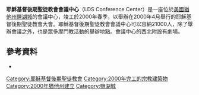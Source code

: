 {{Infobox Venue
| name              = 耶稣基督后期圣徒教会会议中心
| image             = [[Image:LDS_Conference_Center_interior_panoramic.jpg|350px]]
| caption = 
| nickname = 
| location          = 鹽湖城60 W. North Temple 
| coordinates       = 
| type              = [[劇場|劇場]]
| built             = 
| opened            = 2000年4月<ref name="Event Facilities">{{cite web |url= https://www.lds.org/church/events/temple-square-events/event-facilities?lang=eng |title= Temple Square Events |work= LDS.org |publisher= LDS Church |accessdate= 26 August 2014 |archive-date= 2018-09-25 |archive-url= https://web.archive.org/web/20180925193300/https://www.lds.org/church/events/temple-square-events/event-facilities?lang=eng |dead-url= no }}</ref>
| expanded          =
| closed            =
| demolished        =
| architect = [[ZGF_Architects_LLP|ZGF Architects LLP]]<ref>{{cite web |url= http://issuu.com/zgfarchitectsllp/docs/lds_conferencecenter?e=5145747/2720771 |title= Building The Church of Jesus Christ of Latter-day Saints Conference Center |publisher= Edizioni Press |year= 2002 |author= Zimmer Gunsul Frasca Partnership |others= text accompanying photos by Deborah Dietsch |isbn= 193153604X |lccn= 2001096553 |oclc= 51684765 |page= 8 |quote= The new Conference Center for The Church of Jesus Christ of Latter-day Saints in Salt Lake City, designed by the Zimmer Gunsul Frasca Partnership (ZGF)... |access-date= 2022-02-09 |archive-date= 2020-09-19 |archive-url= https://web.archive.org/web/20200919213703/https://issuu.com/zgfarchitectsllp/docs/lds_conferencecenter?e=5145747%2F2720771 |dead-url= no }}</ref>
| broke_ground = 1992年7月24日<ref>{{cite web|url=https://www.lds.org/ensign/2000/10/the-conference-center-this-new-and-wonderful-hall?lang=eng|title=The Conference Center: “This New and Wonderful Hall”|last=Searle|first=Don L.|date=October 2000|accessdate=26 August 2014|archive-date=2018-11-19|archive-url=https://web.archive.org/web/20181119015050/https://www.lds.org/ensign/2000/10/the-conference-center-this-new-and-wonderful-hall?lang=eng|dead-url=no}}</ref>
| owner             = [[耶穌基督後期聖徒教會|耶穌基督後期聖徒教會]]
| construction_cost = 
| former_names      = 
| seating_type      = 
| seating_capacity  = 21,000<ref name="Event Facilities" />
| website           = [https://www.lds.org/locations/temple-square-conference-center 耶稣基督后期圣徒教会会议中心]
| publictransit = 
}}
'''耶穌基督後期聖徒教會會議中心'''（LDS Conference Center）是一座位於[[美國|美國]][[猶他州|猶他州]][[鹽湖城|鹽湖城]]的會議中心，竣工於2000年春季，以舉辦在2000年4月舉行的耶穌基督後期聖徒教會大會。耶穌基督後期聖徒教會會議中心可以容納21000人，除了舉辦會議之外，也是眾多摩門教活動的舉辦地點。會議中心的西北附設有劇場。
==參考資料==
{{Reflist}}
* {{cite book |last= Halverson |first= W. Dee |title= The LDS Conference Center |year= 2000 |publisher= DMT Publishing |location= Salt Lake City |isbn= 978-0-9705023-0-8 |oclc= 45206328}}
[[Category:耶穌基督後期聖徒教會|Category:耶穌基督後期聖徒教會]]
[[Category:2000年完工的宗教建築物|Category:2000年完工的宗教建築物]]
[[Category:2000年猶他州建立|Category:2000年猶他州建立]]
[[Category:鹽湖城|Category:鹽湖城]]